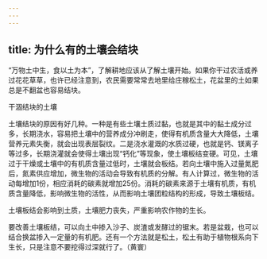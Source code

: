 ```yaml
---
---
---
```

title: 为什么有的土壤会结块
---




“万物土中生，食以土为本”，了解耕地应该从了解土壤开始。如果你干过农活或养过花花草草，也许已经注意到，农民需要常常去地里给庄稼松土，花盆里的土如果总是不翻盆也容易结块。

干涸结块的土壤



土壤结块的原因有好几种。一种是有些土壤土质过黏，也就是其中的黏土成分过多，长期浇水，容易把土壤中的营养成分冲刷走，使得有机质含量大大降低，土壤营养元素失衡，就会出现表层裂纹。二是浇水灌溉的水质过硬，也就是钙、镁离子等过多，长期浇灌就会使得土壤出现“钙化”等现象，使土壤板结变硬。可见，土壤过于干燥或土壤中的有机质含量过低时，土壤就会板结。若向土壤中施入过量氮肥后，氮素供应增加，微生物的活动会导致有机质的分解。有人计算过，微生物的活动每增加1份，相应消耗的碳素就增加25份。消耗的碳素来源于土壤有机质，有机质含量降低，影响微生物的活性，从而影响土壤团粒结构的形成，导致土壤板结。

土壤板结会影响到土质，土壤肥力丧失，严重影响农作物的生长。

要改善土壤板结，可以向土中掺入沙子、炭渣或发酵过的锯末。若是盆栽，也可以结合换盆掺入一定量的有机肥。还有一个方法就是松土，松土有助于植物根系向下生长，只是注意不要挖得过深就行了。（黄寰）